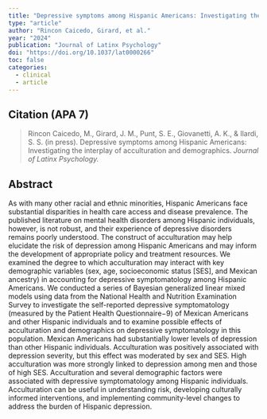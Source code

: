 ```yaml
---
title: "Depressive symptoms among Hispanic Americans: Investigating the interplay of acculturation and demographics"
type: "article"
author: "Rincon Caicedo, Girard, et al."
year: "2024"
publication: "Journal of Latinx Psychology"
doi: "https://doi.org/10.1037/lat0000266"
toc: false
categories:
  - clinical
  - article
---
```


## Citation (APA 7)

> Rincon Caicedo, M., Girard, J. M., Punt, S. E., Giovanetti, A. K., & Ilardi, S. S. (in press). Depressive symptoms among Hispanic Americans: Investigating the interplay of acculturation and demographics. *Journal of Latinx Psychology.*

## Abstract

As with many other racial and ethnic minorities, Hispanic Americans face substantial disparities in health care access and disease prevalence. The published literature on mental health disorders among Hispanic individuals, however, is not robust, and their experience of depressive disorders remains poorly understood. The construct of acculturation may help elucidate the risk of depression among Hispanic Americans and may inform the development of appropriate policy and treatment resources. We examined the degree to which acculturation may interact with key demographic variables (sex, age, socioeconomic status [SES], and Mexican ancestry) in accounting for depressive symptomatology among Hispanic Americans. We conducted a series of Bayesian generalized linear mixed models using data from the National Health and Nutrition Examination Survey to investigate the self-reported depressive symptomatology (measured by the Patient Health Questionnaire−9) of Mexican Americans and other Hispanic individuals and to examine possible effects of acculturation and demographics on depressive symptomatology in this population. Mexican Americans had substantially lower levels of depression than other Hispanic individuals. Acculturation was positively associated with depression severity, but this effect was moderated by sex and SES. High acculturation was more strongly linked to depression among men and those of high SES. Acculturation and several demographic factors were associated with depressive symptomatology among Hispanic individuals. Acculturation can be useful in understanding risk, developing culturally informed interventions, and implementing community-level changes to address the burden of Hispanic depression. 
